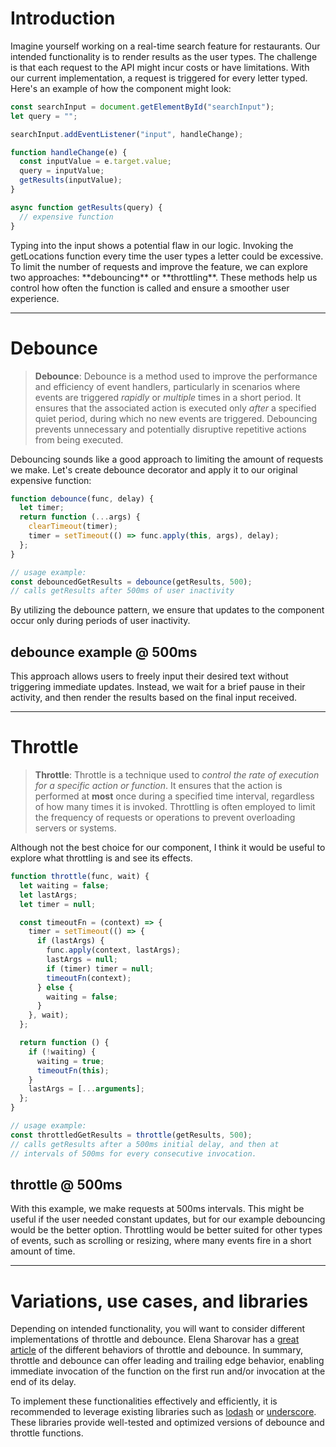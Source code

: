 

# Introduction

Imagine yourself working on a real-time search feature for restaurants. Our intended functionality is to render results as the user types. The challenge is that each request to the API might incur costs or have limitations. With our current implementation, a request is triggered for every letter typed. Here's an example of how the component might look:

```javascript
const searchInput = document.getElementById("searchInput");
let query = "";

searchInput.addEventListener("input", handleChange);

function handleChange(e) {
  const inputValue = e.target.value;
  query = inputValue;
  getResults(inputValue);
}

async function getResults(query) {
  // expensive function
}
```

<ExampleInput />
Typing into the input shows a potential flaw in our logic. Invoking the getLocations function every time the user types a letter could be excessive. To limit the number of requests and improve the feature, we can explore two approaches: **debouncing** or **throttling**. These methods help us control how often the function is called and ensure a smoother user experience.

___

# Debounce

> **Debounce**: Debounce is a method used to improve the performance and efficiency of event handlers, particularly in scenarios where events are triggered *rapidly* or *multiple* times in a short period. It ensures that the associated action is executed only _after_ a specified quiet period, during which no new events are triggered. Debouncing prevents unnecessary and potentially disruptive repetitive actions from being executed.

Debouncing sounds like a good approach to limiting the amount of requests we make. Let's create debounce decorator and apply it to our original expensive function:

```javascript
function debounce(func, delay) {
  let timer;
  return function (...args) {
    clearTimeout(timer);
    timer = setTimeout(() => func.apply(this, args), delay);
  };
}

// usage example:
const debouncedGetResults = debounce(getResults, 500);
// calls getResults after 500ms of user inactivity
```

By utilizing the debounce pattern, we ensure that updates to the component occur only during periods of user inactivity.
## debounce example @ 500ms
<ExampleInput cb={debounce} />
This approach allows users to freely input their desired text without triggering immediate updates. Instead, we wait for a brief pause in their activity, and then render the results based on the final input received.

___

# Throttle

> **Throttle**: Throttle is a technique used to *control the rate of execution for a specific action or function*. It ensures that the action is performed at **most** once during a specified time interval, regardless of how many times it is invoked. Throttling is often employed to limit the frequency of requests or operations to prevent overloading servers or systems.

Although not the best choice for our component, I think it would be useful to explore what throttling is and see its effects.

```javascript
function throttle(func, wait) {
  let waiting = false;
  let lastArgs;
  let timer = null;

  const timeoutFn = (context) => {
    timer = setTimeout(() => {
      if (lastArgs) {
        func.apply(context, lastArgs);
        lastArgs = null;
        if (timer) timer = null;
        timeoutFn(context);
      } else {
        waiting = false;
      }
    }, wait);
  };

  return function () {
    if (!waiting) {
      waiting = true;
      timeoutFn(this);
    }
    lastArgs = [...arguments];
  };
}

// usage example:
const throttledGetResults = throttle(getResults, 500);
// calls getResults after a 500ms initial delay, and then at
// intervals of 500ms for every consecutive invocation.
```

## throttle @ 500ms

<ExampleInput cb={throttle} />

With this example, we make requests at 500ms intervals. This might be useful if the user needed constant updates, but for our example debouncing would be the better option. Throttling would be better suited for other types of events, such as scrolling or resizing, where many events fire in a short amount of time.

___

# Variations, use cases, and libraries

Depending on intended functionality, you will want to consider different implementations of throttle and debounce. Elena Sharovar has a [great article](https://ellenaua.medium.com/throttle-debounce-behavior-lodash-6bcae1494e03) of the different behaviors of throttle and debounce. In summary, throttle and debounce can offer leading and trailing edge behavior, enabling immediate invocation of the function on the first run and/or invocation at the end of its delay.

To implement these functionalities effectively and efficiently, it is recommended to leverage existing libraries such as [lodash](https://lodash.com/docs/4.17.15) or [underscore](https://underscorejs.org/). These libraries provide well-tested and optimized versions of debounce and throttle functions.
